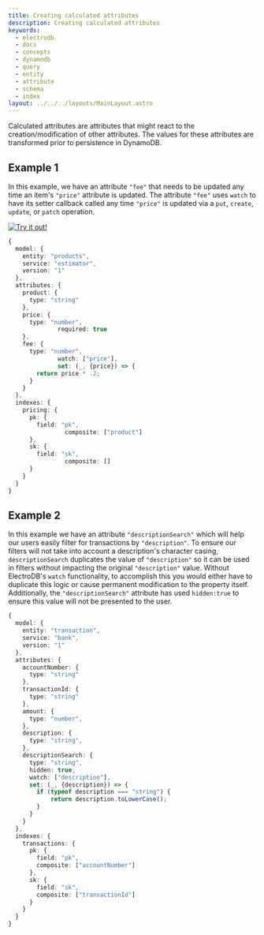 ```yaml
---
title: Creating calculated attributes
description: Creating calculated attributes
keywords:
  - electrodb
  - docs
  - concepts
  - dynamodb
  - query
  - entity
  - attribute
  - schema
  - index
layout: ../../../layouts/MainLayout.astro
---
```


Calculated attributes are attributes that might react to the creation/modification of other attributes. The values for these attributes are transformed prior to persistence in DynamoDB.

## Example 1

In this example, we have an attribute `"fee"` that needs to be updated any time an item's `"price"` attribute is updated. The attribute `"fee"` uses `watch` to have its setter callback called any time `"price"` is updated via a `put`, `create`, `update`, or `patch` operation.

[![Try it out!](https://img.shields.io/badge/electrodb-try_out_this_example_›-%23f9bd00?style=for-the-badge&logo=amazondynamodb&labelColor=1a212a)](https://electrodb.fun/?ssl=3&ssc=29&pln=37&pc=2#code/JYWwDg9gTgLgBAbzgUQHY2DAnnAvnAMyghDgCIBTAGwoGMZiATAIzIG4AoD2iVAZ3hgmAV3p84AXjioKAdxTpMWABQIOcOCAiNqALkTqNcCouz6yQ7aJh8yAGkMa+FKADdgtCuYoDQAQxhoe0c4Vxc+YF5zAEYyQ1wHDQCGYGZhGB99NSM4S0ZrLJCNbDAvcgEoYFQAczichJChDzLsnLgSsrJUYRBmF2C2uCgKAEdhYGHGfQZhChCGnIIKFqL2rFLzbt7+xLbZANoAC30AbQtKzzIAXV2c5xh9ZQB9O0Qmz1wASkkAPgNBjTDGDCKCoXIXChwABUcAAdAAmTiDXDzeK7Ko6AAemX+RneVWqhUGYAA1kSAQRgNQpuRSQMATxwBAIhlTucrPRrqsFm0+GTcYNKdTzHz6YNGZAWWUTlduaiNCiEoh2n5mDRzFgICCnjBVTQnqg-CAKGQ8J9OBw8tY+IZYWB0qpwRyHrTKugduDmvoACwAVjNtuqEGUny4VrEtuEYEYAQojvDLrIVD8YECYFNX1t93jEP00XhAAYCwGNLCgyGgA)

```typescript
{
  model: {
    entity: "products",
    service: "estimator",
    version: "1"
  },
  attributes: {
    product: {
      type: "string"
    },
    price: {
      type: "number",
              required: true
    },
    fee: {
      type: "number",
              watch: ["price"],
              set: (_, {price}) => {
        return price * .2;
      }
    }
  },
  indexes: {
    pricing: {
      pk: {
        field: "pk",
                composite: ["product"]
      },
      sk: {
        field: "sk",
                composite: []
      }
    }
  }
}
```

## Example 2

In this example we have an attribute `"descriptionSearch"` which will help our users easily filter for transactions by `"description"`. To ensure our filters will not take into account a description's character casing, `descriptionSearch` duplicates the value of `"description"` so it can be used in filters without impacting the original `"description"` value. Without ElectroDB's `watch` functionality, to accomplish this you would either have to duplicate this logic or cause permanent modification to the property itself. Additionally, the `"descriptionSearch"` attribute has used `hidden:true` to ensure this value will not be presented to the user.

```typescript
{
  model: {
    entity: "transaction",
    service: "bank",
    version: "1"
  },
  attributes: {
    accountNumber: {
      type: "string"
    },
    transactionId: {
      type: "string"
    },
    amount: {
      type: "number",
    },
    description: {
      type: "string",
    },
    descriptionSearch: {
      type: "string",
      hidden: true,
      watch: ["description"],
      set: (_, {description}) => {
        if (typeof description === "string") {
            return description.toLowerCase();
        }
      }
    }
  },
  indexes: {
    transactions: {
      pk: {
        field: "pk",
        composite: ["accountNumber"]
      },
      sk: {
        field: "sk",
        composite: ["transactionId"]
      }
    }
  }
}
```
